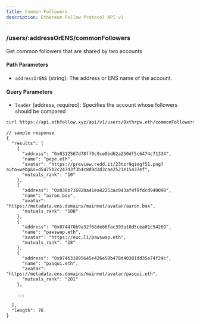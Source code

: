 ```yaml
---
title: Common Followers
description: Ethereum Follow Protocol API v1
---
```


### /users/\:addressOrENS/commonFollowers

Get common followers that are shared by two accounts 

#### Path Parameters
- `addressOrENS` (string): The address or ENS name of the account.

#### Query Parameters
- `leader` (address, required): Specifies the account whose followers should be compared 

```sh
curl https://api.ethfollow.xyz/api/v1/users/0xthrpw.eth/commonFollowers?leader=0x0312567d78ff0c9ce0bd62a250df5c6474c71334
```

```jsonc
// sample response
{
  "results": [
    {
      "address": "0x0312567d78ff0c9ce0bd62a250df5c6474c71334",
      "name": "pepe.eth",
      "avatar": "https://preview.redd.it/23tzr9qimgf51.png?auto=webp&s=d5475b2c247d3f3b4c8d9d3d3cae2521e15437ef",
      "mutuals_rank": "10"
    },
    {
      "address": "0x038b716928a41ea42253ac043af4f8fdcd940098",
      "name": "aaron.box",
      "avatar": "https://metadata.ens.domains/mainnet/avatar/aaron.box",
      "mutuals_rank": "108"
    },
    {
      "address": "0x074470b9a32f68de86fac393a10d5cea01c54269",
      "name": "pawswap.eth",
      "avatar": "https://euc.li/pawswap.eth",
      "mutuals_rank": "18"
    },
    {
      "address": "0x074631095645e426e50b478d40301dd35e74f24c",
      "name": "pasqui.eth",
      "avatar": "https://metadata.ens.domains/mainnet/avatar/pasqui.eth",
      "mutuals_rank": "201"
    },

    ...

  ],
  "length": 76
}
```